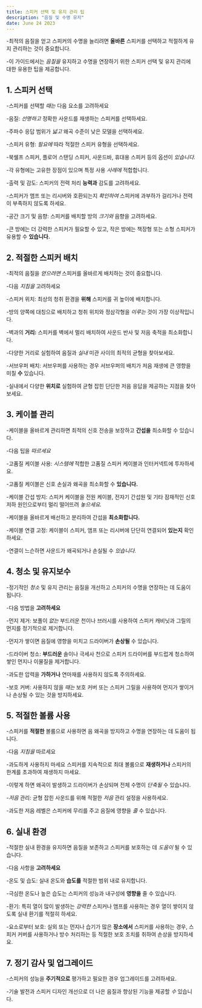 ```yaml
---
title: 스피커 선택 및 유지 관리 팁
description: "음질 및 수명 유지"
date: June 24 2023
---
```


-최적의 음질을 얻고 스피커의 수명을 늘리려면 **올바른** 스피커를 선택하고 적절하게 유지 관리하는 것이 중요합니다. 

-이 가이드에서는 _음질을_ 유지하고 수명을 연장하기 위한 스피커 선택 및 유지 관리에 대한 유용한 팁을 제공합니다.

## 1. 스피커 선택
-스피커를 선택할 _때는_ 다음 요소를 고려하세요

-음질: _선명하고_ 정확한 사운드를 재생하는 스피커를 선택하세요. 

-주파수 응답 범위가 _넓고_ 왜곡 수준이 낮은 모델을 선택하세요.

-스피커 유형: _필요에_ 따라 적절한 스피커 유형을 선택하세요. 

-북쉘프 스피커, 플로어 스탠딩 스피커, 사운드바, 휴대용 스피커 등의 옵션이 _있습니다._ 

-각 유형에는 고유한 장점이 있으며 특정 사용 _사례에_ 적합합니다.

-출력 및 감도: 스피커의 전력 처리 **능력과** 감도를 고려하세요. 

-스피커가 앰프 또는 리시버와 호환되는지 _확인하여_ 스피커에 과부하가 걸리거나 전력이 부족하지 않도록 하세요.

-공간 크기 및 음향: 스피커를 배치할 방의 _크기와_ 음향을 고려하세요. 

-큰 방에는 더 강력한 스피커가 필요할 수 있고, 작은 방에는 책장형 또는 소형 스피커가 유용할 수 **있습니다.**

## 2. 적절한 스피커 배치
-최적의 음질을 _얻으려면_ 스피커를 올바르게 배치하는 것이 중요합니다. 

-다음 _지침을_ 고려하세요

-스피커 위치: 최상의 청취 환경을 **위해** 스피커를 귀 높이에 배치합니다. 

-방의 양쪽에 대칭으로 배치하고 청취 위치와 정삼각형을 _이루는_ 것이 가장 이상적입니다.

-벽과의 **거리:** 스피커를 벽에서 멀리 배치하여 사운드 반사 및 저음 축적을 최소화합니다. 

-다양한 거리로 실험하여 음질과 _실내_ 미관 사이의 최적의 균형을 찾아보세요.

-서브우퍼 배치: 서브우퍼를 사용하는 경우 서브우퍼의 배치가 저음 재생에 큰 영향을 미칠 **수** 있습니다. 

-실내에서 다양한 **위치로** 실험하여 균형 잡힌 단단한 저음 응답을 제공하는 지점을 찾아보세요.

## 3. 케이블 관리
-케이블을 올바르게 관리하면 최적의 신호 전송을 보장하고 **간섭을** 최소화할 수 있습니다. 

-다음 팁을 _따르세요_

-고품질 케이블 사용: _시스템에_ 적합한 고품질 스피커 케이블과 인터커넥트에 투자하세요. 

-고품질 케이블은 신호 손실과 왜곡을 최소화할 수 **있습니다.**

-케이블 간섭 방지: 스피커 케이블을 전원 케이블, 전자기 간섭원 및 기타 잠재적인 신호 저하 원인으로부터 멀리 떨어뜨려 _놓으세요._ 

-케이블을 올바르게 배선하고 분리하여 간섭을 **최소화합니다.**

-케이블 연결 고정: 케이블이 스피커, 앰프 또는 리시버에 단단히 연결되어 **있는지** 확인하세요. 

-연결이 느슨하면 사운드가 왜곡되거나 손실될 수 _있습니다._

## 4. 청소 및 유지보수
-정기적인 _청소_ 및 유지 관리는 음질을 개선하고 스피커의 수명을 연장하는 데 도움이 됩니다. 

-다음 방법을 **고려하세요**

-먼지 제거: 보풀이 _없는_ 부드러운 천이나 브러시를 사용하여 스피커 캐비닛과 그릴의 먼지를 정기적으로 제거합니다. 

-먼지가 쌓이면 음질에 영향을 미치고 드라이버가 **손상될** 수 있습니다.

-드라이버 청소: **부드러운** 솔이나 극세사 천으로 스피커 드라이버를 부드럽게 청소하여 쌓인 먼지나 이물질을 제거합니다. 

-과도한 압력을 **가하거나** 연마재를 사용하지 않도록 주의하세요.

-보호 커버: 사용하지 않을 _때는_ 보호 커버 또는 스피커 그릴을 사용하여 먼지가 쌓이거나 손상될 수 있는 것을 방지하세요.

## 5. 적절한 볼륨 사용
-스피커를 **적절한** 볼륨으로 사용하면 음 왜곡을 방지하고 수명을 연장하는 데 도움이 됩니다. 

-다음 _지침을_ 따르세요

-과도하게 사용하지 마세요 스피커를 지속적으로 최대 볼륨으로 **재생하거나** 스피커의 한계를 초과하여 재생하지 마세요. 

-이렇게 하면 왜곡이 발생하고 드라이버가 손상되며 전체 수명이 _단축될_ 수 있습니다.

-_저음_ 관리: 균형 잡힌 사운드를 위해 적절한 _저음_ 관리 설정을 사용하세요. 

-과도한 저음 레벨은 스피커에 무리를 주고 음질에 영향을 _줄_ 수 있습니다.

## 6. 실내 환경
-적절한 실내 환경을 유지하면 음질을 보존하고 스피커를 보호하는 데 _도움이_ 될 수 있습니다. 

-다음 사항을 **고려하세요**

-온도 및 습도: 실내 온도와 **습도를** 적절한 범위 내로 유지합니다. 

-극심한 온도나 높은 습도는 스피커의 성능과 내구성에 **영향을** 줄 수 있습니다.

-환기: 특히 열이 많이 발생하는 _강력한_ 스피커나 앰프를 사용하는 경우 열이 쌓이지 않도록 실내 환기를 적절히 하세요.

-요소로부터 보호: 실외 또는 먼지나 습기가 많은 **장소에서** 스피커를 사용하는 경우, 스피커 커버를 사용하거나 방수 처리하는 등 적절한 보호 조치를 취하여 손상을 방지하세요.

## 7. 정기 감사 및 업그레이드
-스피커의 성능을 **주기적으로** 평가하고 필요한 경우 업그레이드를 고려하세요. 

-기술 발전과 스피커 디자인 개선으로 더 나은 음질과 향상된 기능을 제공할 _수_ 있습니다.